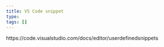 ```yaml
---
title: VS Code snippet
type:
tags: []
---
```


https://code.visualstudio.com/docs/editor/userdefinedsnippets
